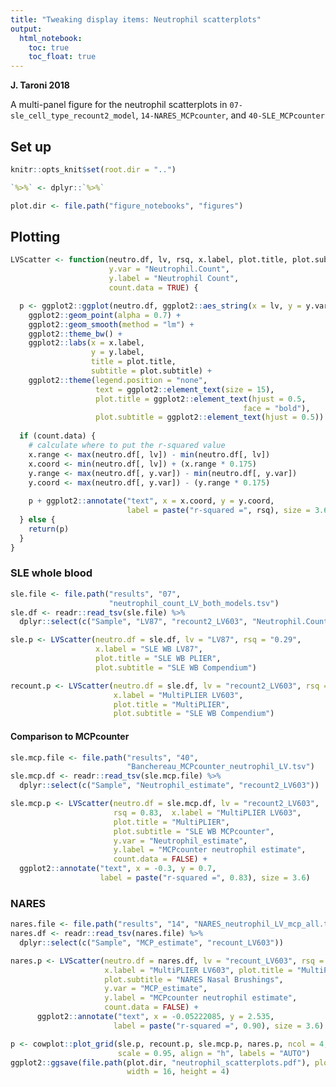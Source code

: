 ```yaml
---
title: "Tweaking display items: Neutrophil scatterplots"
output:   
  html_notebook: 
    toc: true
    toc_float: true
---
```


**J. Taroni 2018**

A multi-panel figure for the neutrophil scatterplots in 
`07-sle_cell_type_recount2_model`, `14-NARES_MCPcounter`, and
`40-SLE_MCPcounter`

## Set up 

```r
knitr::opts_knit$set(root.dir = "..")
```

```r
`%>%` <- dplyr::`%>%`
```

```r
plot.dir <- file.path("figure_notebooks", "figures")
```

## Plotting

```r
LVScatter <- function(neutro.df, lv, rsq, x.label, plot.title, plot.subtitle, 
                      y.var = "Neutrophil.Count", 
                      y.label = "Neutrophil Count",
                      count.data = TRUE) {

  p <- ggplot2::ggplot(neutro.df, ggplot2::aes_string(x = lv, y = y.var)) +
    ggplot2::geom_point(alpha = 0.7) +
    ggplot2::geom_smooth(method = "lm") +
    ggplot2::theme_bw() +
    ggplot2::labs(x = x.label,
                  y = y.label,
                  title = plot.title,
                  subtitle = plot.subtitle) +
    ggplot2::theme(legend.position = "none", 
                   text = ggplot2::element_text(size = 15),
                   plot.title = ggplot2::element_text(hjust = 0.5, 
                                                    face = "bold"),
                   plot.subtitle = ggplot2::element_text(hjust = 0.5))
  
  if (count.data) {
    # calculate where to put the r-squared value
    x.range <- max(neutro.df[, lv]) - min(neutro.df[, lv])
    x.coord <- min(neutro.df[, lv]) + (x.range * 0.175)
    y.range <- max(neutro.df[, y.var]) - min(neutro.df[, y.var])
    y.coord <- max(neutro.df[, y.var]) - (y.range * 0.175)
    
    p + ggplot2::annotate("text", x = x.coord, y = y.coord, 
                          label = paste("r-squared =", rsq), size = 3.6)
  } else {
    return(p)
  }
}
```

### SLE whole blood

```r
sle.file <- file.path("results", "07", 
                      "neutrophil_count_LV_both_models.tsv")
sle.df <- readr::read_tsv(sle.file) %>%
  dplyr::select(c("Sample", "LV87", "recount2_LV603", "Neutrophil.Count"))
```

```r
sle.p <- LVScatter(neutro.df = sle.df, lv = "LV87", rsq = "0.29", 
                   x.label = "SLE WB LV87",
                   plot.title = "SLE WB PLIER", 
                   plot.subtitle = "SLE WB Compendium")
```

```r
recount.p <- LVScatter(neutro.df = sle.df, lv = "recount2_LV603", rsq = "0.36", 
                       x.label = "MultiPLIER LV603",
                       plot.title = "MultiPLIER", 
                       plot.subtitle = "SLE WB Compendium")
```

#### Comparison to MCPcounter

```r
sle.mcp.file <- file.path("results", "40", 
                          "Banchereau_MCPcounter_neutrophil_LV.tsv")
sle.mcp.df <- readr::read_tsv(sle.mcp.file) %>%
  dplyr::select(c("Sample", "Neutrophil_estimate", "recount2_LV603"))
```

```r
sle.mcp.p <- LVScatter(neutro.df = sle.mcp.df, lv = "recount2_LV603", 
                       rsq = 0.83,  x.label = "MultiPLIER LV603", 
                       plot.title = "MultiPLIER",
                       plot.subtitle = "SLE WB MCPcounter", 
                       y.var = "Neutrophil_estimate", 
                       y.label = "MCPcounter neutrophil estimate",
                       count.data = FALSE) +
  ggplot2::annotate("text", x = -0.3, y = 0.7, 
                    label = paste("r-squared =", 0.83), size = 3.6)
```

### NARES

```r
nares.file <- file.path("results", "14", "NARES_neutrophil_LV_mcp_all.tsv")
nares.df <- readr::read_tsv(nares.file) %>%
  dplyr::select(c("Sample", "MCP_estimate", "recount_LV603"))
```

```r
nares.p <- LVScatter(neutro.df = nares.df, lv = "recount_LV603", rsq = 0.90, 
                     x.label = "MultiPLIER LV603", plot.title = "MultiPLIER",
                     plot.subtitle = "NARES Nasal Brushings", 
                     y.var = "MCP_estimate", 
                     y.label = "MCPcounter neutrophil estimate",
                     count.data = FALSE) +
      ggplot2::annotate("text", x = -0.05222085, y = 2.535, 
                       label = paste("r-squared =", 0.90), size = 3.6)
```

```r
p <- cowplot::plot_grid(sle.p, recount.p, sle.mcp.p, nares.p, ncol = 4, 
                        scale = 0.95, align = "h", labels = "AUTO")
ggplot2::ggsave(file.path(plot.dir, "neutrophil_scatterplots.pdf"), plot = p,
                          width = 16, height = 4)
```


